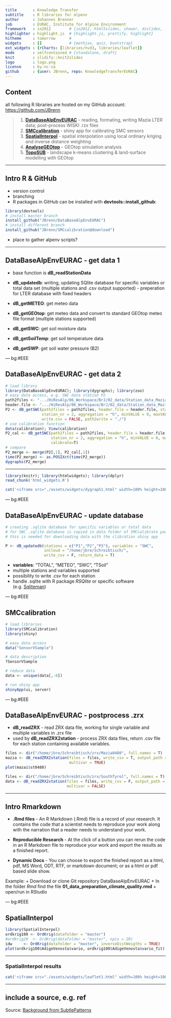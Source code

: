 ```yaml
---
title       : Knowledge Transfer
subtitle    : R libraries for alpenv
author      : Johannes Brenner
job         : EURAC, Institute for Alpine Environment
framework   : io2012        # {io2012, html5slides, shower, dzslides, ...}
highlighter : highlight.js  # {highlight.js, prettify, highlight}
hitheme     : tomorrow      # 
widgets     : []            # {mathjax, quiz, bootstrap}
ext_widgets : {rCharts: [libraries/nvd3, libraries/leaflet]}
mode        : selfcontained # {standalone, draft}
knit        : slidify::knit2slides
logo        : logo.png
license     : by-nc-sa
github      : {user: JBrenn, repo: KnowledgeTransferEURAC}
---
```


## Content

all following R libraries are hosted on my GitHub account: [https://github.com/JBrenn](https://github.com/JBrenn)

> 1. **[DataBaseAlpEnvEURAC](https://github.com/JBrenn/DataBaseAlpEnvEURAC)** - reading, formating, writing Mazia LTER data; post-process WISKI .rzx files
> 2. **[SMCcalibration](https://github.com/JBrenn/SMCcalibration)** - shiny app for calibrating SMC sensors
> 3. **[SpatialInterpol](https://github.com/JBrenn/SpatialInterpol)** - spatial interpolation using local ordinary kriging and inverse distance weighting
> 4. **[AnalyseGEOtop](https://github.com/JBrenn/AnalyseGEOtop)** - GEOtop simulation analysis
> 5. **[TopoSUB](https://github.com/JBrenn/TopoSUB)** - landscape k-means clustering & land-surface modelling with GEOtop

---

## Intro R & GitHub

+ version control
+ branching
+ R packages in GitHub can be installed with __devtools::install_github__:

```r
library(devtools)
# install master branch
install_github("JBrenn/DataBaseAlpEnvEURAC")
# install different branch
install_github("JBrenn/SMCcalibration@download")
```

+ place to gather alpenv scripts?

---

## DataBaseAlpEnvEURAC - get data 1

+ base function is **dB_readStationData**

+ **dB_updatedb**: writing, updating SQlite database for specific variables or total data set (multiple stations and .csv output supported) - preperation for LTER database with fixed headers

+ **dB_getMETEO**: get meteo data  
+ **dB_getGEOtop**: get meteo data and convert to standard GEOtop meteo file format (multiple stations supported)
+ **dB_getSWC**: get soil moisture data
+ **dB_getSoilTemp**: get soil temperature data 
+ **dB_getSWP**: get soil water pressure (B2)

--- bg:#EEE

## DataBaseAlpEnvEURAC - get data 2

```r

# load library
library(DataBaseAlpEnvEURAC); library(dygraphs); library(zoo)
# easy data access, e.g. SWC data station P2
path2files <- ".../HiResAlp/06_Workspace/BrJ/02_data/Station_data_Mazia/P/P2"
header.file <- ".../HiResAlp/06_Workspace/BrJ/02_data/Station_data_Mazia/P/header_P2.txt"
P2 <- dB_getSWC(path2files = path2files, header.file = header.file, station = "P", 
                station_nr = 2, aggregation = "h", minVALUE = 0, maxVALUE = 1,
                write.csv = FALSE, path2write = "./")
# use calibration function
data(calibration); View(calibration)
P2_cal <- dB_getSWC(path2files = path2files, header.file = header.file, station = "P", 
                    station_nr = 2, aggregation = "h", minVALUE = 0, maxVALUE = 1,
                    calibrate=T)
# compare
P2_merge <- merge(P2[,1], P2_cal[,1])
time(P2_merge) <- as.POSIXct(time(P2_merge))
dygraphs(P2_merge)
```

---

```r
library(knitr); library(htmlwidgets); library(dplyr)
read_chunk('html_widgets.R')
```

```r
cat('<iframe src="./assets/widgets/dygraph1.html" width=100% height=100% allowtransparency="true"> </iframe>')
```

--- bg:#EEE

## DataBaseAlpEnvEURAC - update database

```r
# creating .sqlite database for specific variables or total data
# for SWC .sqlite database is copied in data folder of SMCcalibrate package
# this is needed for downloading data with the clibration shiny app

P <- dB_updatedb(stations = c("P1","P2","P3"), variables = "SWC", 
                 inCloud = "/home/jbre/Schreibtisch/", 
                 write_csv = F, return_data = T)

```

+ **variables**: "TOTAL", "METEO", "SWC", "TSoil"
+ multiple stations and variables supported
+ possibility to write .csv for each station
+ handle .sqlite with R package *RSQlite* or specific software (e.g. [Sqliteman](https://sourceforge.net/projects/sqliteman/))

--- bg:#EEE

## SMCcalibration

```r

# load libraries
library(SMCcalibration)
library(shiny)

# easy data access
data("SensorVSample")

# data description
?SensorVSample

# reduce data
data <- unique(data[,-8])

# run shiny app
shinyApp(ui, server)

```

--- bg:#EEE

## DataBaseAlpEnvEURAC - postprocess .zrx 

+ **dB_readZRX** - read ZRX data file, working for single variable and multiple variables in .zrx file
+ used by **dB_readZRX2station** - process ZRX data files, return .csv file for each station containing available variables.

```r

files <- dir("/home/jbre/Schreibtisch/zrx/Mazia0480", full.names = T)
mazia <- dB_readZRX2station(files = files, write_csv = T, output_path = getwd(), 
                            multivar = TRUE)
plot(mazai$st0480)

files <- dir("/home/jbre/Schreibtisch/zrx/SouthTyrol", full.names = T)
data <- dB_readZRX2station(files = files, write_csv = F, output_path = getwd(), 
                           multivar = FALSE)

```

---

## Intro Rmarkdown

+ **.Rmd files** - An R Markdown (.Rmd) file is a record of your research. It contains the code that a scientist needs to reproduce your work along with the narration that a reader needs to understand your work.

+ **Reproducible Research** - At the click of a button you can rerun the code in an R Markdown file to reproduce your work and export the results as a finished report.

+ **Dynamic Docs** - You can choose to export the finished report as a html, pdf, MS Word, ODT, RTF, or markdown document; or as a html or pdf based slide show.

Example: 
+ Download or clone Git repository DataBaseAlpEnvEURAC
+ In the folder *Rmd* find the file **01_data_preparation_climate_quality.rmd**
+ open/run in RStudio

--- bg:#EEE

## SpatialInterpol

```r

library(SpatialInterpol)
ordkrig100 <- OrdKrig(datafolder = "master")
#ordkrig20  <- OrdKrig(datafolder = "master", npix = 20)
idw     <- OrdKrig(datafolder = "master", inverseDistWeigths = TRUE)
plot(ordkrig100$AdigeVenosta$vario, ordkrig100$AdigeVenosta$vario_fit)

```

---

### SpatialInterpol results

```r
cat('<iframe src="./assets/widgets/leaflet1.html" width=100% height=100% allowtransparency="true"> </iframe>')
```

---

## include a source, e.g. ref

<div class='source'>
  Source: <a href='http://www.subtlepatterns.com'>Background from SubtlePatterns</a>
</div>


<style>
em {
  font-style: italic
}
strong {
  font-weight: bold;
}
</style>
